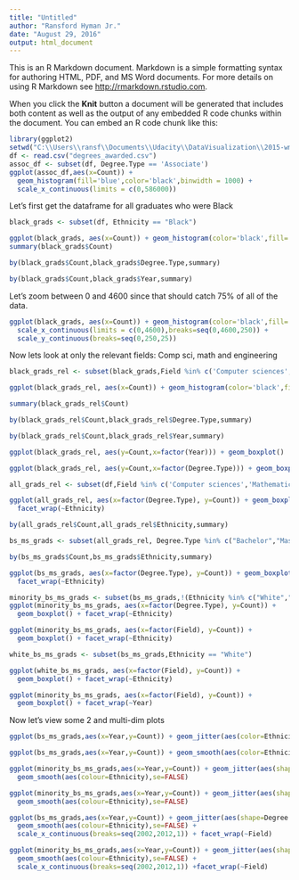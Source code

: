 ```yaml
---
title: "Untitled"
author: "Ransford Hyman Jr."
date: "August 29, 2016"
output: html_document
---
```


This is an R Markdown document. Markdown is a simple formatting syntax for authoring HTML, PDF, and MS Word documents. For more details on using R Markdown see <http://rmarkdown.rstudio.com>.

When you click the **Knit** button a document will be generated that includes both content as well as the output of any embedded R code chunks within the document. You can embed an R code chunk like this:

```r
library(ggplot2)
setwd("C:\\Users\\ransf\\Documents\\Udacity\\DataVisualization\\2015-wmpd-tables")
df <- read.csv("degrees_awarded.csv")
assoc_df <- subset(df, Degree.Type == 'Associate')
ggplot(assoc_df,aes(x=Count)) +
  geom_histogram(fill='blue',color='black',binwidth = 1000) +
  scale_x_continuous(limits = c(0,586000))
```

Let's first get the dataframe for all graduates who were Black
```r
black_grads <- subset(df, Ethnicity == "Black")
```

```r
ggplot(black_grads, aes(x=Count)) + geom_histogram(color='black',fill='blue')
summary(black_grads$Count)
```


```r
by(black_grads$Count,black_grads$Degree.Type,summary)
```

```r
by(black_grads$Count,black_grads$Year,summary)
```

Let's zoom between 0 and 4600 since that should catch 75% of all of the data.

```r
ggplot(black_grads, aes(x=Count)) + geom_histogram(color='black',fill='blue',binwidth = 50) +
  scale_x_continuous(limits = c(0,4600),breaks=seq(0,4600,250)) +
  scale_y_continuous(breaks=seq(0,250,25))

```

Now lets look at only the relevant fields: Comp sci, math and engineering
```r
black_grads_rel <- subset(black_grads,Field %in% c('Computer sciences','Mathematics and statistics','Engineering','Engineering technologies'))
```

```r
ggplot(black_grads_rel, aes(x=Count)) + geom_histogram(color='black',fill='blue',binwidth = 50)
```

```r
summary(black_grads_rel$Count)
```

```r
by(black_grads_rel$Count,black_grads_rel$Degree.Type,summary)
```

```r
by(black_grads_rel$Count,black_grads_rel$Year,summary)
```

```r
ggplot(black_grads_rel, aes(y=Count,x=factor(Year))) + geom_boxplot()
```

```r
ggplot(black_grads_rel, aes(y=Count,x=factor(Degree.Type))) + geom_boxplot()
```

```r
all_grads_rel <- subset(df,Field %in% c('Computer sciences','Mathematics and statistics','Engineering','Engineering technologies'))
```

```r
ggplot(all_grads_rel, aes(x=factor(Degree.Type), y=Count)) + geom_boxplot() +
  facet_wrap(~Ethnicity)
```

```r
by(all_grads_rel$Count,all_grads_rel$Ethnicity,summary)
```

```r
bs_ms_grads <- subset(all_grads_rel, Degree.Type %in% c("Bachelor","Masters"))
```

```r
by(bs_ms_grads$Count,bs_ms_grads$Ethnicity,summary)
```

```r
ggplot(bs_ms_grads, aes(x=factor(Degree.Type), y=Count)) + geom_boxplot() +
  facet_wrap(~Ethnicity)
```

```r
minority_bs_ms_grads <- subset(bs_ms_grads,!(Ethnicity %in% c("White","Amerian Indian")))
ggplot(minority_bs_ms_grads, aes(x=factor(Degree.Type), y=Count)) + 
  geom_boxplot() + facet_wrap(~Ethnicity)
```

```r
ggplot(minority_bs_ms_grads, aes(x=factor(Field), y=Count)) + 
  geom_boxplot() + facet_wrap(~Ethnicity)
```

```r
white_bs_ms_grads <- subset(bs_ms_grads,Ethnicity == "White")

ggplot(white_bs_ms_grads, aes(x=factor(Field), y=Count)) + 
  geom_boxplot() + facet_wrap(~Ethnicity)
```

```r
ggplot(minority_bs_ms_grads, aes(x=factor(Field), y=Count)) + 
  geom_boxplot() + facet_wrap(~Year)
```

Now let's view some 2 and multi-dim plots

```r
ggplot(bs_ms_grads,aes(x=Year,y=Count)) + geom_jitter(aes(color=Ethnicity))
```


```r
ggplot(bs_ms_grads,aes(x=Year,y=Count)) + geom_smooth(aes(color=Ethnicity))
```

```r
ggplot(minority_bs_ms_grads,aes(x=Year,y=Count)) + geom_jitter(aes(shape=Degree.Type),color='blue') +
  geom_smooth(aes(colour=Ethnicity),se=FALSE)
```

```r
ggplot(minority_bs_ms_grads,aes(x=Year,y=Count)) + geom_jitter(aes(shape=Field),color='blue') +
  geom_smooth(aes(colour=Ethnicity),se=FALSE)
```

```r
ggplot(bs_ms_grads,aes(x=Year,y=Count)) + geom_jitter(aes(shape=Degree.Type),color='blue') +
  geom_smooth(aes(colour=Ethnicity),se=FALSE) + 
  scale_x_continuous(breaks=seq(2002,2012,1)) + facet_wrap(~Field)
```


```r
ggplot(minority_bs_ms_grads,aes(x=Year,y=Count)) + geom_jitter(aes(shape=Degree.Type),color='blue') +
  geom_smooth(aes(colour=Ethnicity),se=FALSE) +
  scale_x_continuous(breaks=seq(2002,2012,1)) +facet_wrap(~Field)
```

